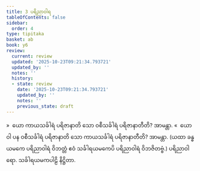 ```yaml
---
title: 3 ပရိညာဝါရ
tableOfContents: false
sidebar:
  order: 4
type: tipitaka
basket: ab
book: y6
review:
  current: review
  updated: '2025-10-23T09:21:34.793721'
  updated_by: ''
  notes: ''
  history:
  - state: review
    date: '2025-10-23T09:21:34.793721'
    updated_by: ''
    notes: ''
    previous_state: draft
---
```



<ReviewStatus review={frontmatter.review} showDetails={true} />

<HypothesisAnnotation frontmatter={frontmatter} />

<DynamicBreadcrumb />

<Division number="159" book="y6" e="ch" v="34" p="54">

<Paragraph number="682" book="y6">
»  ယော ကာယသင်္ခါရံ ပရိဇာနာတိ သော ဝစီသင်္ခါရံ ပရိဇာနာတီတိ? အာမန္တာ.
</Paragraph>

<Paragraph number="683" book="y6">
«  ယော ဝါ ပန ဝစီသင်္ခါရံ ပရိဇာနာတိ သော ကာယသင်္ခါရံ ပရိဇာနာတီတိ? အာမန္တာ.
</Paragraph>

<Paragraph number="684" book="y6">
(ယထာ ခန္ဓယမကေ ပရိညာဝါရံ ဝိဘတ္တံ ဧဝံ သင်္ခါရယမကေပိ ပရိညာဝါရံ ဝိဘဇိတဗ္ဗံ.)

</Paragraph>
</Division>

<Paragraph number="685" type="center" book="y6">
ပရိညာဝါရော.



</Paragraph>

<Paragraph number="686" type="center" book="y6">
သင်္ခါရယမကပါဠိ နိဋ္ဌိတာ.
</Paragraph>
